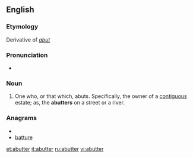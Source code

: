 ==English==

===Etymology===
Derivative of ''[[abut]]''

===Pronunciation===
* {{IPA|/əˈbʌttə/}}

===Noun===
{{en-noun}}

# One who, or that which, abuts. Specifically, the owner of a [[contiguous]] estate; as, the '''abutters''' on a street or a river.

===Anagrams===
* {{alphagram|aberttu}}
* [[batture#English|batture]]

[[et:abutter]]
[[it:abutter]]
[[ru:abutter]]
[[vi:abutter]]